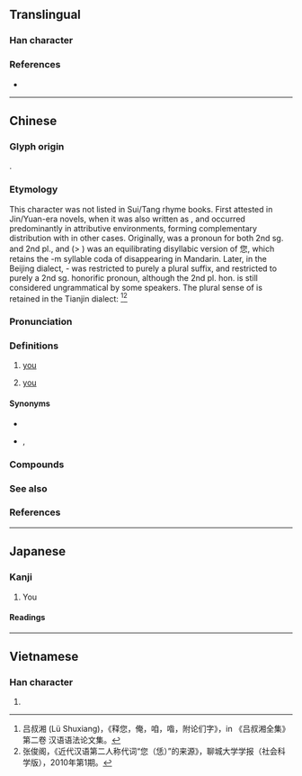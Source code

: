 {{character info/new}}
==Translingual==
{{stroke order|stroke=11}}

===Han character===
{{Han char|rn=61|rad=心|as=07|sn=11|four=27339|canj=OFP|ids=⿱你心}}

===References===
* {{Han ref|kx=0388.341|dkj=10712|dj=0721.230|hdz=42301.020|uh=60A8}}

----

==Chinese==
{{zh-forms|alt=恁,𠑓}}

===Glyph origin===
{{Han etym}}
{{Han compound|你|t1=you|心|t2=heart|ls=ic}}.

===Etymology===
This character was not listed in Sui/Tang rhyme books. First attested in Jin/Yuan-era novels, when it was also written as {{ltc-l|恁}}, and occurred predominantly in attributive environments, forming complementary distribution with {{zh-l|你}} in other cases. Originally, {{lang|zh|您}} was a pronoun for both 2nd sg. and 2nd pl., and {{zh-l|你每}} (> {{zh-l|你們}}) was an equilibrating disyllabic version of 您, which retains the -m syllable coda of {{lang|zh|您}} disappearing in Mandarin. Later, in the Beijing dialect, -{{zh-l|們}} was restricted to purely a plural suffix, and {{lang|zh|您}} restricted to purely a 2nd sg. honorific pronoun, although the 2nd pl. hon. {{zh-l|您們}} is still considered ungrammatical by some speakers. The plural sense of {{lang|zh|您}} is retained in the Tianjin dialect:
{{zh-x|您 了 先 聊，我 到 外頭 溜達{da} 溜達{da}。|Please continue your conversation. I'll just be having a walk outside.|M-TJ}}
<ref>吕叔湘 (Lü Shuxiang)，《释您，俺，咱，喒，附论们字》，in 《吕叔湘全集》第二卷 汉语语法论文集。</ref><ref>张俊阁，《近代汉语第二人称代词“您（恁）”的来源》，聊城大学学报（社会科学版），2010年第1期。</ref>

===Pronunciation===
{{zh-pron
|m=nín
|ma=zh-nín.ogg
|c=nei5
|h=pfs=
|mn=lín
|w=
|mc=
|oc=
|cat=pron
}}

===Definitions===
{{zh-hanzi}}

# {{lb|zh|polite|honorific}} [[you]]
# {{lb|zh|dialectal}} [[you]] {{qualifier|plural}}

====Synonyms====
* {{zh-l|你}}
* {{q|archaic}} {{zh-l|爾}}, {{zh-l|汝}}

===Compounds===
{{zh-der|您哪|您老|您納}}

===See also===
{{cmn-personal pronouns}}

===References===
<references />

{{zh-cat|Beginning}}

----

==Japanese==

===Kanji===
{{ja-kanji|grade=|rs=心07}}

# You

====Readings====
{{ja-readings
|goon=に
|kanon=じ<ぢ
|kun=なんじ-<なんぢ-, しか-り, そ-の, のみ-
}}

----

==Vietnamese==

===Han character===
{{vi-hantu|[[nâm]]|rs=心07}}

# {{defn|lang=vi|sort=心07}}
